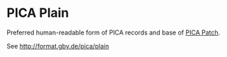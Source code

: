 # PICA Plain

Preferred human-readable form of PICA records and base of [PICA Patch](pica-diff.qmd).

See <http://format.gbv.de/pica/plain>
